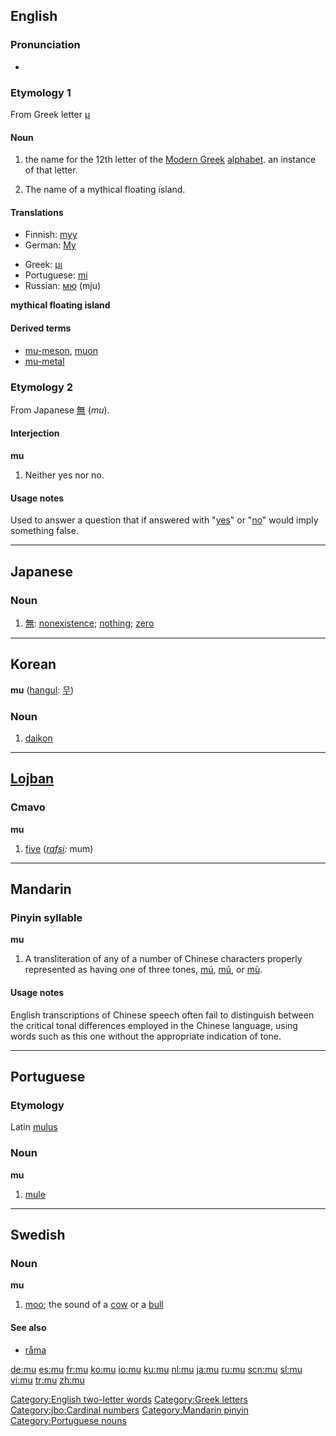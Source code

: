 {{see|.mu|mú|mǔ|mù|mû|mü}}
{{letter_disp2|lambda|[[image:Greek_uc_mu.png|50px]][[image:Greek_lc_mu.png|30px]] |nu|μι|Μ|μ}}
==English==

===Pronunciation===
*{{audio|en-us-mu.ogg|Audio (US)}}

===Etymology 1===
From Greek letter [[μ]]

====Noun====
{{en-noun|mu's|-}}

# {{uncountable}} the name for the 12th letter of the [[Modern Greek]] [[alphabet]].  {{countable}} an instance of that letter.
# {{uncountable}} The name of a mythical floating island.

====Translations====
{{rfc-level|Translations at L3+ (AutoFormat would have corrected level of Translations)}}
{{trans-top|Greek letter}}
*Finnish: [[myy#Finnish|myy]]
*German: [[My]]
{{trans-mid}}
*Greek: [[μι]] {{n}}
*Portuguese: [[mi]] {{m}}
*Russian: [[мю]] (mju)
{{trans-bottom}}

'''mythical floating island'''

====Derived terms====
*[[mu-meson]], [[muon]]
*[[mu-metal]]

===Etymology 2===
From Japanese [[無#Japanese|無]] (''mu'').

====Interjection====
'''mu'''

# {{context|hacker}} Neither yes nor no.

====Usage notes====
Used to answer a question that if answered with "[[yes]]" or "[[no]]" would imply something false.

[[Category:English two-letter words]]
[[Category:Greek letters]]

----

==Japanese==

===Noun===
{{ja-noun|r|hira=む}}

# [[無]]: [[nonexistence]]; [[nothing]]; [[zero]]

----

==Korean==
'''mu''' ([[hangul]]: [[무]])

===Noun===
{{infl|ko|noun}}{{ko-attention|may need inflection template}}

# [[daikon]]

----

==[[Lojban]]==

===Cmavo===
'''mu'''

# [[five]] (''[[rafsi]]:'' mum)

[[Category:jbo:Cardinal numbers]]

----

==Mandarin==

===Pinyin syllable===
'''mu'''

# A transliteration of any of a number of Chinese characters properly represented as having one of three tones, [[mú]], [[mǔ]], or [[mù]].

====Usage notes====
English transcriptions of Chinese speech often fail to distinguish between the critical tonal differences employed in the Chinese language, using words such as this one without the appropriate indication of tone.

[[Category:Mandarin pinyin]]

----

==Portuguese==

===Etymology===
Latin [[mulus]]

===Noun===
'''mu'''

# [[mule]]

[[Category:Portuguese nouns]]

----

==Swedish==

===Noun===
'''mu''' {{n}}

# [[moo]]; the sound of a [[cow]] or a [[bull]]

====See also====
*[[råma]]

[[de:mu]]
[[es:mu]]
[[fr:mu]]
[[ko:mu]]
[[io:mu]]
[[ku:mu]]
[[nl:mu]]
[[ja:mu]]
[[ru:mu]]
[[scn:mu]]
[[sl:mu]]
[[vi:mu]]
[[tr:mu]]
[[zh:mu]]